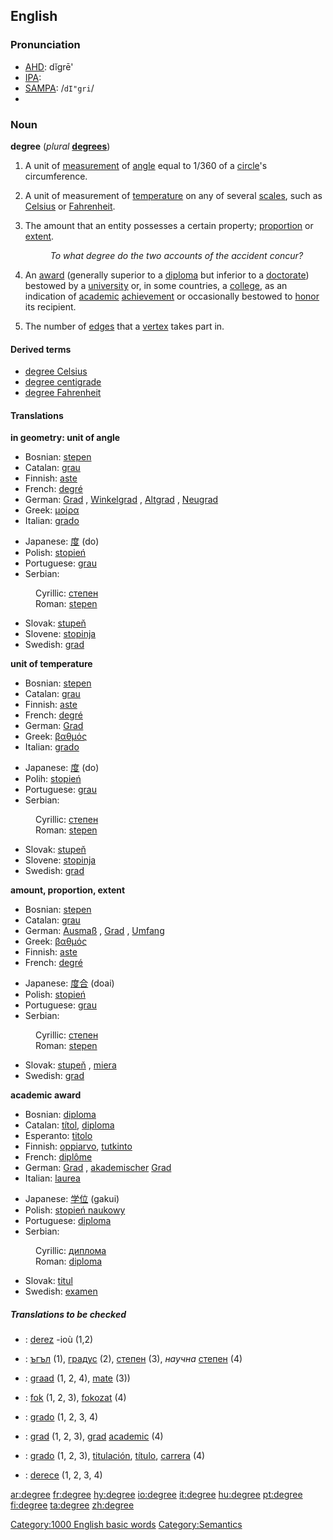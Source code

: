==English==

{{rank|happiness|religion|dress|916|degree|spoken|stop|moral}}

===Pronunciation===
*[[AHD]]: dĭgrē'
*[[IPA]]: {{unicode|/dɪ'gri/}}
*[[SAMPA]]: /<tt>dI"gri</tt>/
*{{audio|en-us-degree.ogg|Audio (US)}}

===Noun===
'''degree'''  (''plural'' '''[[degrees]]''')
#{{geometry}} A unit of [[measurement]] of [[angle]] equal to 1/360 of a [[circle]]'s circumference.
#{{physics}} A unit of measurement of [[temperature]] on any of several [[scales]], such as [[Celsius]] or [[Fahrenheit]].<!--this info belongs at "kelvin", not here: (Note that the [[kelvin]] is a temperature unit without a degree symbol.)-->
#The amount that an entity possesses a certain property; [[proportion]] or [[extent]].
#:''To what degree do the two accounts of the accident concur?''
#An [[award]] (generally superior to a [[diploma]] but inferior to a [[doctorate]]) bestowed by a [[university]] or, in some countries, a [[college]], as an indication of [[academic]] [[achievement]] or occasionally bestowed to [[honor]] its recipient.<!-- Could be used (if not correctly) to describe any [[undergraduate]] or [[postgraduate]] training.-->
#{{graph theory}} The number of [[edge|edges]] that a [[vertex]] takes part in.

====Derived terms====
*[[degree Celsius]]
*[[degree centigrade]]
*[[degree Fahrenheit]]

====Translations====

'''in geometry: unit of angle'''
{{top}}
*Bosnian: [[stepen#Bosnian|stepen]] {{f}}
*Catalan: [[grau]] {{m}}
*Finnish: [[aste#Finnish|aste]]
*French: [[degré]] {{m}}
*German: [[Grad]] {{n}}, [[Winkelgrad]] {{n}}, [[Altgrad]] {{n}}, [[Neugrad]] {{n}}
*Greek: [[μοίρα]] {{f}}
*Italian: [[grado]] {{m}}
{{mid}}
*Japanese: [[度]] (do)
*Polish: [[stopień]] {{m}}
*Portuguese: [[grau]] {{m}}
*Serbian:
:Cyrillic: [[степен#Serbian|степен]] {{m}}
:Roman: [[stepen#Serbian|stepen]] {{m}}
*Slovak: [[stupeň]] {{m}}
*Slovene: [[stopinja]] {{f}}
*Swedish: [[grad#Swedish|grad]] {{c}}
{{bottom}}

'''unit of temperature'''
{{top}}
*Bosnian: [[stepen#Bosnian|stepen]] {{f}}
*Catalan: [[grau]] {{m}}
*Finnish: [[aste#Finnish|aste]]
*French: [[degré]] {{m}}
*German: [[Grad]] {{m}}
*Greek: [[βαθμός]] {{m}}
*Italian: [[grado]] {{m}}
{{mid}}
*Japanese: [[度]] (do)
*Polih: [[stopień]] {{m}}
*Portuguese: [[grau]] {{m}}
*Serbian:
:Cyrillic: [[степен#Serbian|степен]] {{m}}
:Roman: [[stepen#Serbian|stepen]] {{m}}
*Slovak: [[stupeň]] {{m}}
*Slovene: [[stopinja]] {{f}}
*Swedish: [[grad#Swedish|grad]] {{c}}
{{bottom}}

'''amount, proportion, extent'''
{{top}}
*Bosnian: [[stepen#Bosnian|stepen]] {{f}}
*Catalan: [[grau]] {{m}}
*German: [[Ausmaß]] {{n}}, [[Grad]] {{m}}, [[Umfang]] {{m}}
*Greek: [[βαθμός]] {{m}}
*Finnish: [[aste#Finnish|aste]]
*French: [[degré]] {{m}}
{{mid}}
*Japanese: [[度合]] (doai)
*Polish: [[stopień]] {{m}}
*Portuguese: [[grau]] {{m}}
*Serbian:
:Cyrillic: [[степен#Serbian|степен]] {{m}}
:Roman: [[stepen#Serbian|stepen]] {{m}}
*Slovak: [[stupeň]] {{m}}, [[miera]] {{f}}
*Swedish: [[grad#Swedish|grad]] {{c}}
{{bottom}}

'''academic award'''
{{top}}
*Bosnian: [[diploma#Bosnian|diploma]] {{f}}
*Catalan: [[títol]], [[diploma]]
*Esperanto: [[titolo]]
*Finnish: [[oppiarvo]], [[tutkinto]]
*French: [[diplôme]] {{m}}
*German: [[Grad]] {{m}}, [[akademischer]] [[Grad]] {{m}} 
*Italian: [[laurea]] {{f}}
{{mid}}
*Japanese: [[学位]] (gakui)
*Polish: [[stopień naukowy]] {{m}}
*Portuguese: [[diploma]] {{m}}
*Serbian:
:Cyrillic: [[диплома#Serbian|диплома]] {{f}}
:Roman: [[diploma#Serbian|diploma]] {{f}}
*Slovak: [[titul]] {{m}}
*Swedish: [[examen]] {{c}}
{{bottom}}

=====Translations to be checked=====
<!--Remove this section once all of the translations below have been moved into the tables above.-->
{{checktrans}}

*{{ttbc|Breton}}: [[derez]] {{m}} -ioù (1,2)
*{{ttbc|Bulgarian}}: [[ъгъл]] {{m}} (1), [[градус]] {{m}} (2), [[степен]] {{f}} (3), ''научна'' [[степен]] {{f}} (4)
*{{ttbc|Dutch}}: [[graad]] {{m}} (1, 2, 4), [[mate]] (3))
*{{ttbc|Hungarian}}: [[fok]] (1, 2, 3), [[fokozat]] (4)
*{{ttbc|Interlingua}}: [[grado#Interlingua|grado]] (1, 2, 3, 4)
*{{ttbc|Romanian}}: [[grad#Romanian|grad]] {{m}} (1, 2, 3), [[grad#Romanian|grad]] [[academic#Romanian|academic]] {{m}} (4)
*{{ttbc|Spanish}}: [[grado#Spanish|grado]] {{m}} (1, 2, 3), [[titulación]], [[título]], [[carrera]] (4) 
*{{ttbc|Turkish}}: [[derece]] (1, 2, 3, 4)

[[Category:1000 English basic words]]
[[Category:Semantics]]

[[ar:degree]]
[[fr:degree]]
[[hy:degree]]
[[io:degree]]
[[it:degree]]
[[hu:degree]]
[[pt:degree]]
[[fi:degree]]
[[ta:degree]]
[[zh:degree]]